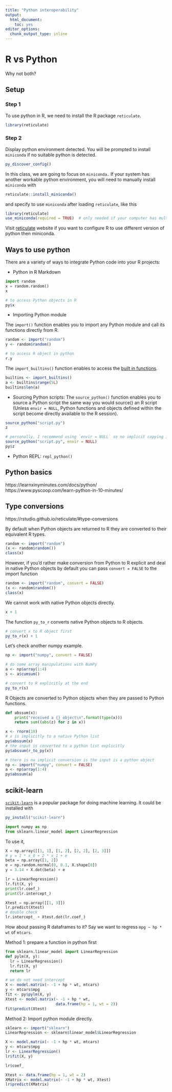```yaml
---
title: "Python interoperability"
output: 
  html_document: 
    toc: yes
editor_options: 
  chunk_output_type: inline
---
```



# R vs Python

Why not both?


## Setup

### Step 1
To use python in R, we need to install the R package `reticulate`.
```r
library(reticulate)
```

### Step 2


Display python environment detected. You will be prompted to install `miniconda` if no suitable python is detected.

```r
py_discover_config()
```


In this class, we are going to focus on `miniconda.` If your system has another workable python environment, you will need to manually install `miniconda` with
```r
reticulate::install_miniconda()
```
and specify to use `miniconda` after loading `reticulate`, like this

```r
library(reticulate)
use_miniconda(required = TRUE)  # only needed if your computer has multiple installations of python.
```

Visit [reticulate](https://rstudio.github.io/reticulate/articles/versions.html) website if you want to configure R to use different version of python then miniconda.


## Ways to use python

There are a variety of ways to integrate Python code into your R projects:

- Python in R Markdown


```python
import random
x = random.random()
x
```

```r
# to access Python objects in R
py$x
```

- Importing Python module

The `import()` function enables you to import any Python module and call its functions directly from R. 

```r
random <- import("random")
y <- random$random()
```

```python
# to access R object in python
r.y
```

The `import_builtins()` function enables to access the [built in functions](https://docs.python.org/3/library/functions.html#built-in-funcs).

```r
builtins <- import_builtins()
a <- builtins$range(5L)
builtins$len(a)
```


- Sourcing Python scripts: The `source_python()` function enables you to source a Python script the same way you would source() an R script (Unless `envir = NULL`, Python functions and objects defined within the script become directly available to the R session).


```r
source_python("script.py")
z
```


```r
# personally, I recommend using `envir = NULL` so no implicit copying is done
source_python("script.py", envir = NULL)
py$z
```


- Python REPL: `repl_python()`


## Python basics

https://learnxinyminutes.com/docs/python/
https://www.pyscoop.com/learn-python-in-10-minutes/


## Type conversions


https://rstudio.github.io/reticulate/#type-conversions

By default when Python objects are returned to R they are converted to their equivalent R types.

```r
random <- import("random")
(x <- random$random())
class(x)
```

However, if you'd rather make conversion from Python to R explicit and deal in native Python objects by default you can pass `convert = FALSE` to the import function

```r
random <- import("random", convert = FALSE)
(x <- random$random())
class(x)
```

We cannot work with native Python objects directly.
```r
x + 1
```

The function `py_to_r` converts native Python objects to R objects.
```r
# convert x to R object first
py_to_r(x) + 1
```

Let's check another numpy example.
```r
np <- import("numpy", convert = FALSE)

# do some array manipulations with NumPy
a <- np$array(1:4)
s <- a$cumsum()

# convert to R explicitly at the end
py_to_r(s)
```

R Objects are converted to Python objects when they are passed to Python functions.

```python
def abssum(x):
    print("received a {} object\n".format(type(x)))
    return sum((abs(z) for z in x))
```

```r
x <- rnorm(10)
# x is implicitly to a native Python list
py$abssum(x)
# the input is converted to a python list explicitly
py$abssum(r_to_py(x))
```
```r
# there is no implicit conversion is the input is a python object
np <- import("numpy", convert = FALSE)
a <- np$array(1:4)
py$abssum(a)
```

## scikit-learn

[`scikit-learn`](https://scikit-learn.org/stable/modules/generated/sklearn.linear_model.LinearRegression.html) is a popular package for doing machine learning. It could be installed with
```r
py_install("scikit-learn")
```


```python
import numpy as np
from sklearn.linear_model import LinearRegression
```


To use it,
```python
X = np.array([[1, 1], [1, 2], [2, 2], [2, 3]])
# y = 1 * x_0 + 2 * x_1 + e
beta = np.array([1, 2])
e = np.random.normal(0, 0.1, X.shape[0])
y = 3.14 + X.dot(beta) + e

lr = LinearRegression()
lr.fit(X, y)
print(lr.coef_)
print(lr.intercept_)
```

```python
Xtest = np.array([[1, 3]])
lr.predict(Xtest)
# double check
lr.intercept_ + Xtest.dot(lr.coef_)
```


How about passing R dataframes to it? Say we want to regress `mpg ~ hp * wt` of `mtcars`.

Method 1: prepare a function in python first

```python
from sklearn.linear_model import LinearRegression
def pylm(X, y):
  lr = LinearRegression()
  lr.fit(X, y)
  return lr

```


```r
# we do not need intercept
X <- model.matrix(~ -1 + hp * wt, mtcars)
y <- mtcars$mpg
fit <- py$pylm(X, y)
Xtest <- model.matrix(~ -1 + hp * wt, 
                      data.frame(hp = 1, wt = 2))
fit$predict(Xtest)
```


Method 2: Import python module directly.

```r
sklearn <- import("sklearn")
LinearRegression <- sklearn$linear_model$LinearRegression

X <- model.matrix(~ -1 + hp * wt, mtcars)
y <- mtcars$mpg
lr <- LinearRegression()
lr$fit(X, y)

lr$coef_
```

```r
Xtest <- data.frame(hp = 1, wt = 2)
XMatrix <- model.matrix(~ -1 + hp * wt, Xtest)
lr$predict(XMatrix)
```
